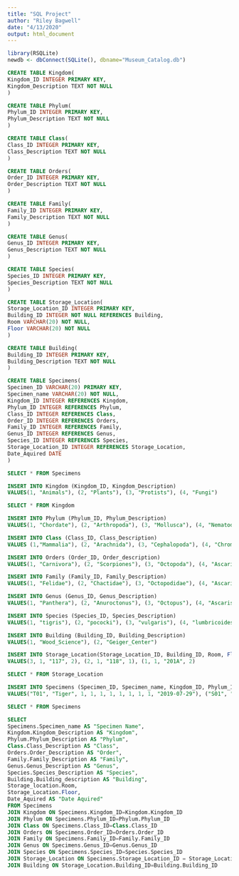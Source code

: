 ```yaml
---
title: "SQL Project"
author: "Riley Bagwell"
date: "4/13/2020"
output: html_document
---
```


```r
library(RSQLite)
newdb <- dbConnect(SQLite(), dbname="Museum_Catalog.db")
```

```sql
CREATE TABLE Kingdom(
Kingdom_ID INTEGER PRIMARY KEY,
Kingdom_Description TEXT NOT NULL
)
```

```sql
CREATE TABLE Phylum(
Phylum_ID INTEGER PRIMARY KEY,
Phylum_Description TEXT NOT NULL
)
```

```sql
CREATE TABLE Class(
Class_ID INTEGER PRIMARY KEY,
Class_Description TEXT NOT NULL
)
```

```sql
CREATE TABLE Orders(
Order_ID INTEGER PRIMARY KEY,
Order_Description TEXT NOT NULL
)
```

```sql
CREATE TABLE Family(
Family_ID INTEGER PRIMARY KEY,
Family_Description TEXT NOT NULL
)
```

```sql
CREATE TABLE Genus(
Genus_ID INTEGER PRIMARY KEY,
Genus_Description TEXT NOT NULL
)
```

```sql
CREATE TABLE Species(
Species_ID INTEGER PRIMARY KEY,
Species_Description TEXT NOT NULL
)
```

```sql
CREATE TABLE Storage_Location(
Storage_Location_ID INTEGER PRIMARY KEY,
Building_ID INTEGER NOT NULL REFERENCES Building,
Room VARCHAR(20) NOT NULL,
Floor VARCHAR(20) NOT NULL
)
```

```sql
CREATE TABLE Building(
Building_ID INTEGER PRIMARY KEY,
Building_Description TEXT NOT NULL
)
```

```sql
CREATE TABLE Specimens(
Specimen_ID VARCHAR(20) PRIMARY KEY,
Specimen_name VARCHAR(20) NOT NULL,
Kingdom_ID INTEGER REFERENCES Kingdom,
Phylum_ID INTEGER REFERENCES Phylum,
Class_ID INTEGER REFERENCES Class,
Order_ID INTEGER REFERENCES Orders,
Family_ID INTEGER REFERENCES Family,
Genus_ID INTEGER REFERENCES Genus,
Species_ID INTEGER REFERENCES Species,
Storage_Location_ID INTEGER REFERENCES Storage_Location,
Date_Aquired DATE
)
```

```sql
SELECT * FROM Specimens
```

```sql
INSERT INTO Kingdom (Kingdom_ID, Kingdom_Description)
VALUES(1, "Animals"), (2, "Plants"), (3, "Protists"), (4, "Fungi")
```

```sql
SELECT * FROM Kingdom
```

```sql
INSERT INTO Phylum (Phylum_ID, Phylum_Description)
VALUES(1, "Chordate"), (2, "Arthropoda"), (3, "Mollusca"), (4, "Nematoda")
```

```sql
INSERT INTO Class (Class_ID, Class_Description)
VALUES (1,"Mammalia"), (2, "Arachnida"), (3, "Cephalopoda"), (4, "Chromadorea")
```

```sql
INSERT INTO Orders (Order_ID, Order_description)
VALUES(1, "Carnivora"), (2, "Scorpiones"), (3, "Octopoda"), (4, "Ascaridida")
```

```sql
INSERT INTO Family (Family_ID, Family_Description)
VALUES(1, "Felidae"), (2, "Chactidae"), (3, "Octopodidae"), (4, "Ascarididae")
```

```sql
INSERT INTO Genus (Genus_ID, Genus_Description)
VALUES(1, "Panthera"), (2, "Anuroctonus"), (3, "Octopus"), (4, "Ascaris")
```

```sql
INSERT INTO Species (Species_ID, Species_Description)
VALUES(1, "tigris"), (2, "pococki"), (3, "vulgaris"), (4, "lumbricoides")
```

```sql
INSERT INTO Building (Building_ID, Building_Description)
VALUES(1, "Wood_Science"), (2, "Geiger_Center")
```

```sql
INSERT INTO Storage_Location(Storage_Location_ID, Building_ID, Room, Floor)
VALUES(3, 1, "117", 2), (2, 1, "118", 1), (1, 1, "201A", 2)
```

```sql
SELECT * FROM Storage_Location
```

```sql
INSERT INTO Specimens (Specimen_ID, Specimen_name, Kingdom_ID, Phylum_ID, Class_ID, Order_ID, Family_ID, Genus_ID, Species_ID, Storage_Location_ID, Date_Aquired)
VALUES("T01", "Tiger", 1, 1, 1, 1, 1, 1, 1, 1, "2019-07-29"), ("S01", "Scorpion", 1, 2, 2, 2, 2, 2, 2, 1, "2019-03-07"), ("O01", "Octopus", 1, 3, 3, 3, 3, 3, 3, 2, "2018-09-18"), ("R01", "Round_Worm", 1, 4, 4, 4, 4, 4, 4, 2, "1998-11-30")
```

```sql
SELECT * FROM Specimens
```

```sql
SELECT
Specimens.Specimen_name AS "Specimen Name", 
Kingdom.Kingdom_Description AS "Kingdom",
Phylum.Phylum_Description AS "Phylum",
Class.Class_Description AS "Class",
Orders.Order_Description AS "Order",
Family.Family_Description AS "Family",
Genus.Genus_Description AS "Genus",
Species.Species_Description AS "Species",
Building.Building_description AS "Building",
Storage_location.Room,
Storage_Location.Floor,
Date_Aquired AS "Date Aquired"
FROM Specimens
JOIN Kingdom ON Specimens.Kingdom_ID=Kingdom.Kingdom_ID
JOIN Phylum ON Specimens.Phylum_ID=Phylum.Phylum_ID
JOIN Class ON Specimens.Class_ID=Class.Class_ID
JOIN Orders ON Specimens.Order_ID=Orders.Order_ID
JOIN Family ON Specimens.Family_ID=Family.Family_ID
JOIN Genus ON Specimens.Genus_ID=Genus.Genus_ID
JOIN Species ON Specimens.Species_ID=Species.Species_ID
JOIN Storage_Location ON Specimens.Storage_Location_ID = Storage_Location.Storage_Location_ID
JOIN Building ON Storage_Location.Building_ID=Building.Building_ID
```

